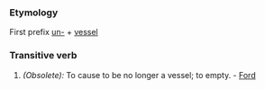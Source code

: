 ===Etymology===
First prefix [[un-]] + [[vessel]] 
===Transitive verb===
#''(Obsolete):'' To cause to be no longer a vessel; to empty. - [[Ford]]